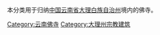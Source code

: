 本分类用于归纳[[中华人民共和国|中国]][[云南省|云南省]][[大理白族自治州|大理白族自治州]]境内的佛寺。

[[Category:云南佛寺|Category:云南佛寺]]
[[Category:大理州宗教建筑|Category:大理州宗教建筑]]